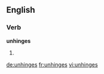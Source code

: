 ==English==

===Verb===
'''unhinges'''

# {{en-third-person singular of|unhinge}}

[[de:unhinges]]
[[fr:unhinges]]
[[vi:unhinges]]